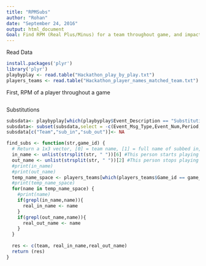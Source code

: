 ---
title: "RPMSubs"
author: "Rohan"
date: "September 24, 2016"
output: html_document
Goal: Find RPM (Real Plus/Minus) for a team throughout game, and impact of substitutions
---

Read Data
```{r}
install.packages('plyr')
library('plyr')
playbyplay <- read.table("Hackathon_play_by_play.txt")
players_teams <- read.table("Hackathon_player_names_matched_team.txt")
```

First, RPM of a player throughout a game
```{r}

```

Substitutions
```{r}
subsdata<- playbyplay[which(playbyplay$Event_Description == "Substitution"),]
subsdata<- subset(subsdata,select = -c(Event_Msg_Type,Event_Num,Period,Home_Team_id,Away_Team_id,WC_Time,SC_Time,Date_EST,Event_Description))
subsdata[c("Team","sub_in","sub_out")]<- NA
```

```{r Find Names of Subs}
find_subs <- function(str,game_id) {
  # Return a 1x3 vector, [0] = team name, [1] = full name of subbed in, [2] = full name of subbed out
  in_name <- unlist(strsplit(str, " "))[6] #This person starts playing i.e. goes in
  out_name <- unlist(strsplit(str, " "))[2] #This person stops playing i.e. comes out
  #print(in_name)
  #print(out_name)
  temp_name_space <- players_teams[which(players_teams$Game_id == game_id), "Name"]
  #print(temp_name_space)
  for(name in temp_name_space) {
    #print(name)
    if(grepl(in_name,name)){
      real_in_name <- name
    }
    if(grepl(out_name,name)){
      real_out_name <- name
    }
  }
  
  res <- c(team, real_in_name,real_out_name)
  return (res)
}
```